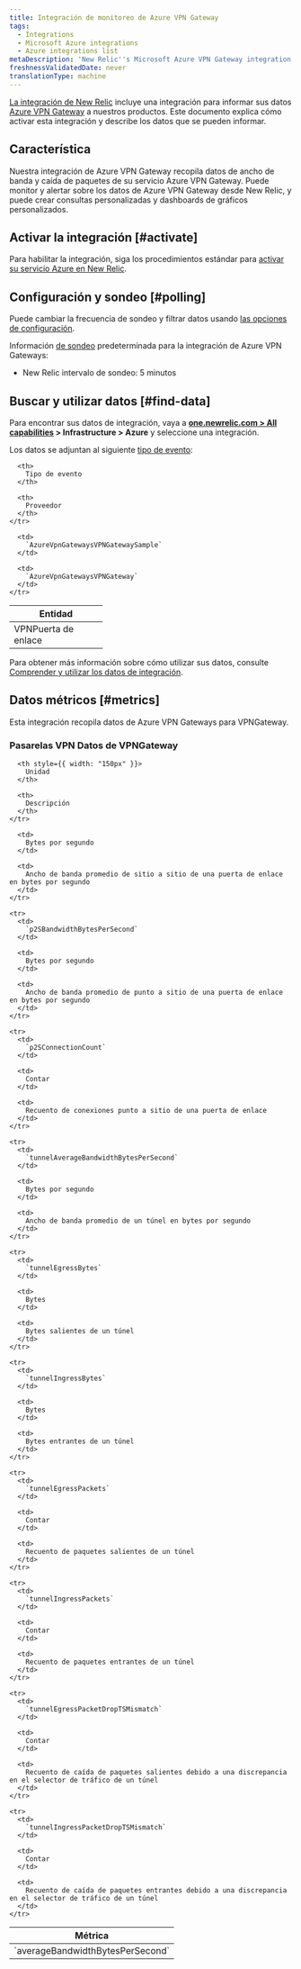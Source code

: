 ```yaml
---
title: Integración de monitoreo de Azure VPN Gateway
tags:
  - Integrations
  - Microsoft Azure integrations
  - Azure integrations list
metaDescription: 'New Relic''s Microsoft Azure VPN Gateway integration: what data it reports and how to enable it.'
freshnessValidatedDate: never
translationType: machine
---
```


[La integración de New Relic](/docs/infrastructure/introduction-infra-monitoring) incluye una integración para informar sus datos [Azure VPN Gateway](https://docs.microsoft.com/en-us/azure/vpn-gateway/vpn-gateway-about-vpngateways) a nuestros productos. Este documento explica cómo activar esta integración y describe los datos que se pueden informar.

## Característica

Nuestra integración de Azure VPN Gateway recopila datos de ancho de banda y caída de paquetes de su servicio Azure VPN Gateway. Puede monitor y alertar sobre los datos de Azure VPN Gateway desde New Relic, y puede crear consultas personalizadas y dashboards de gráficos personalizados.

## Activar la integración [#activate]

Para habilitar la integración, siga los procedimientos estándar para [activar su servicio Azure en New Relic](/docs/infrastructure/microsoft-azure-integrations/getting-started/activate-azure-integrations).

## Configuración y sondeo [#polling]

Puede cambiar la frecuencia de sondeo y filtrar datos usando [las opciones de configuración](/docs/integrations/new-relic-integrations/getting-started/configure-polling-frequency-data-collection-cloud-integrations).

Información [de sondeo](/docs/infrastructure/microsoft-azure-integrations/getting-started/azure-integration-polling) predeterminada para la integración de Azure VPN Gateways:

* New Relic intervalo de sondeo: 5 minutos

## Buscar y utilizar datos [#find-data]

Para encontrar sus datos de integración, vaya a <DNT>**[one.newrelic.com &gt; All capabilities](https://one.newrelic.com/all-capabilities) &gt; Infrastructure &gt; Azure**</DNT> y seleccione una integración.

Los datos se adjuntan al siguiente [tipo de evento](/docs/data-apis/understand-data/new-relic-data-types/#event-data):

<table>
  <thead>
    <tr>
      <th width="150px">
        Entidad
      </th>

      <th>
        Tipo de evento
      </th>

      <th>
        Proveedor
      </th>
    </tr>
  </thead>

  <tbody>
    <tr>
      <td>
        VPNPuerta de enlace
      </td>

      <td>
        `AzureVpnGatewaysVPNGatewaySample`
      </td>

      <td>
        `AzureVpnGatewaysVPNGateway`
      </td>
    </tr>
  </tbody>
</table>

Para obtener más información sobre cómo utilizar sus datos, consulte [Comprender y utilizar los datos de integración](/docs/infrastructure/integrations/find-use-infrastructure-integration-data).

## Datos métricos [#metrics]

Esta integración recopila datos de Azure VPN Gateways para VPNGateway.

### Pasarelas VPN Datos de VPNGateway

<table>
  <thead>
    <tr>
      <th style={{ width: "375px" }}>
        Métrica
      </th>

      <th style={{ width: "150px" }}>
        Unidad
      </th>

      <th>
        Descripción
      </th>
    </tr>
  </thead>

  <tbody>
    <tr>
      <td>
        `averageBandwidthBytesPerSecond`
      </td>

      <td>
        Bytes por segundo
      </td>

      <td>
        Ancho de banda promedio de sitio a sitio de una puerta de enlace en bytes por segundo
      </td>
    </tr>

    <tr>
      <td>
        `p2SBandwidthBytesPerSecond`
      </td>

      <td>
        Bytes por segundo
      </td>

      <td>
        Ancho de banda promedio de punto a sitio de una puerta de enlace en bytes por segundo
      </td>
    </tr>

    <tr>
      <td>
        `p2SConnectionCount`
      </td>

      <td>
        Contar
      </td>

      <td>
        Recuento de conexiones punto a sitio de una puerta de enlace
      </td>
    </tr>

    <tr>
      <td>
        `tunnelAverageBandwidthBytesPerSecond`
      </td>

      <td>
        Bytes por segundo
      </td>

      <td>
        Ancho de banda promedio de un túnel en bytes por segundo
      </td>
    </tr>

    <tr>
      <td>
        `tunnelEgressBytes`
      </td>

      <td>
        Bytes
      </td>

      <td>
        Bytes salientes de un túnel
      </td>
    </tr>

    <tr>
      <td>
        `tunnelIngressBytes`
      </td>

      <td>
        Bytes
      </td>

      <td>
        Bytes entrantes de un túnel
      </td>
    </tr>

    <tr>
      <td>
        `tunnelEgressPackets`
      </td>

      <td>
        Contar
      </td>

      <td>
        Recuento de paquetes salientes de un túnel
      </td>
    </tr>

    <tr>
      <td>
        `tunnelIngressPackets`
      </td>

      <td>
        Contar
      </td>

      <td>
        Recuento de paquetes entrantes de un túnel
      </td>
    </tr>

    <tr>
      <td>
        `tunnelEgressPacketDropTSMismatch`
      </td>

      <td>
        Contar
      </td>

      <td>
        Recuento de caída de paquetes salientes debido a una discrepancia en el selector de tráfico de un túnel
      </td>
    </tr>

    <tr>
      <td>
        `tunnelIngressPacketDropTSMismatch`
      </td>

      <td>
        Contar
      </td>

      <td>
        Recuento de caída de paquetes entrantes debido a una discrepancia en el selector de tráfico de un túnel
      </td>
    </tr>
  </tbody>
</table>